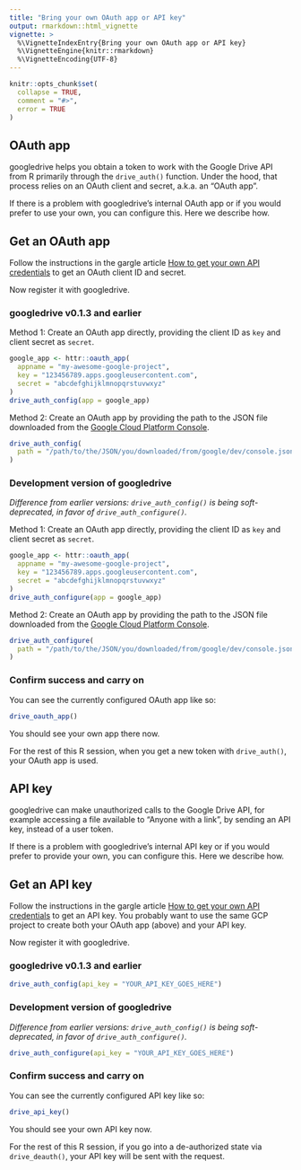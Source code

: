 ```yaml
---
title: "Bring your own OAuth app or API key"
output: rmarkdown::html_vignette
vignette: >
  %\VignetteIndexEntry{Bring your own OAuth app or API key}
  %\VignetteEngine{knitr::rmarkdown}
  %\VignetteEncoding{UTF-8}
---
```



```r
knitr::opts_chunk$set(
  collapse = TRUE,
  comment = "#>",
  error = TRUE
)
```

## OAuth app

googledrive helps you obtain a token to work with the Google Drive API from R primarily through the `drive_auth()` function. Under the hood, that process relies on an OAuth client and secret, a.k.a. an "OAuth app".

If there is a problem with googledrive's internal OAuth app or if you would prefer to use your own, you can configure this. Here we describe how.

## Get an OAuth app

Follow the instructions in the gargle article [How to get your own API credentials](https://gargle.r-lib.org/articles/get-api-credentials.html) to get an OAuth client ID and secret.

Now register it with googledrive.

### googledrive v0.1.3 and earlier

Method 1: Create an OAuth app directly, providing the client ID as `key` and client secret as `secret`.

```r
google_app <- httr::oauth_app(
  appname = "my-awesome-google-project",
  key = "123456789.apps.googleusercontent.com",
  secret = "abcdefghijklmnopqrstuvwxyz"
)
drive_auth_config(app = google_app)
```

Method 2: Create an OAuth app by providing the path to the JSON file downloaded from the [Google Cloud Platform Console](https://console.cloud.google.com).

```r
drive_auth_config(
  path = "/path/to/the/JSON/you/downloaded/from/google/dev/console.json"
)
```

### Development version of googledrive

*Difference from earlier versions: `drive_auth_config()` is being soft-deprecated, in favor of `drive_auth_configure()`.*

Method 1: Create an OAuth app directly, providing the client ID as `key` and client secret as `secret`.

```r
google_app <- httr::oauth_app(
  appname = "my-awesome-google-project",
  key = "123456789.apps.googleusercontent.com",
  secret = "abcdefghijklmnopqrstuvwxyz"
)
drive_auth_configure(app = google_app)
```

Method 2: Create an OAuth app by providing the path to the JSON file downloaded from the [Google Cloud Platform Console](https://console.cloud.google.com).

```r
drive_auth_configure(
  path = "/path/to/the/JSON/you/downloaded/from/google/dev/console.json"
)
```

### Confirm success and carry on

You can see the currently configured OAuth app like so:

```r
drive_oauth_app()
```

You should see your own app there now.

For the rest of this R session, when you get a new token with `drive_auth()`, your OAuth app is used.

## API key

googledrive can make unauthorized calls to the Google Drive API, for example accessing a file available to "Anyone with a link", by sending an API key, instead of a user token.

If there is a problem with googledrive's internal API key or if you would prefer to provide your own, you can configure this. Here we describe how.

## Get an API key

Follow the instructions in the gargle article [How to get your own API credentials](https://gargle.r-lib.org/articles/get-api-credentials.html) to get an API key. You probably want to use the same GCP project to create both your OAuth app (above) and your API key.

Now register it with googledrive.

### googledrive v0.1.3 and earlier

```r
drive_auth_config(api_key = "YOUR_API_KEY_GOES_HERE")
```

### Development version of googledrive

*Difference from earlier versions: `drive_auth_config()` is being soft-deprecated, in favor of `drive_auth_configure()`.*

```r
drive_auth_configure(api_key = "YOUR_API_KEY_GOES_HERE")
```

### Confirm success and carry on

You can see the currently configured API key like so:

```r
drive_api_key()
```

You should see your own API key now.

For the rest of this R session, if you go into a de-authorized state via `drive_deauth()`, your API key will be sent with the request.
